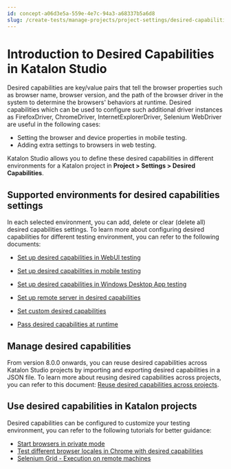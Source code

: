 ```yaml
---
id: concept-a06d3e5a-559e-4e7c-94a3-a68337b5a6d8
slug: /create-tests/manage-projects/project-settings/desired-capabilities/introduction-to-desired-capabilities-in-katalon-studio
---
```


# Introduction to Desired Capabilities in Katalon Studio

Desired capabilities are key/value pairs that tell the browser properties such as browser name, browser version, and the path of the browser driver in the system to determine the browsers' behaviors at runtime. Desired capabilities which can be used to configure such additional driver instances as FirefoxDriver, ChromeDriver, InternetExplorerDriver, Selenium WebDriver are useful in the following cases:

-   Setting the browser and device properties in mobile testing.
-   Adding extra settings to browsers in web testing.

Katalon Studio allows you to define these desired capabilities in different environments for a Katalon project in **Project &gt; Settings &gt; Desired Capabilities**.

## Supported environments for desired capabilities settings

In each selected environment, you can add, delete or clear \(delete all\) desired capabilities settings. To learn more about configuring desired capabilities for different testing environment, you can refer to the following documents:

-   [Set up desired capabilities in WebUI testing](/create-tests/manage-projects/project-settings/desired-capabilities/set-up-desired-capabilities-for-webui-testing-in-katalon-studio)

-   [Set up desired capabilities in mobile testing](/create-tests/manage-projects/project-settings/desired-capabilities/set-up-desired-capabilities-in-mobile-testing-in-katalon-studio)

-   [Set up desired capabilities in Windows Desktop App testing](/create-tests/manage-projects/project-settings/desired-capabilities/set-up-desired-capabilities-in-windows-desktop-app-testing-in-katalon-studio)

-   [Set up remote server in desired capabilities](/create-tests/manage-projects/project-settings/desired-capabilities/set-up-remote-server-in-desired-capabilities-in-katalon-studio)

-   [Set custom desired capabilities](/create-tests/manage-projects/project-settings/desired-capabilities/set-custom-desired-capabilities-in-katalon-studio)

-   [Pass desired capabilities at runtime](/create-tests/manage-projects/project-settings/desired-capabilities/pass-desired-capabilities-at-runtime-in-katalon-studio)


## Manage desired capabilities

From version 8.0.0 onwards, you can reuse desired capabilities across Katalon Studio projects by importing and exporting desired capabilities in a JSON file. To learn more about reusing desired capabilities across projects, you can refer to this document: [Reuse desired capabilities across projects](/create-tests/manage-projects/project-settings/desired-capabilities/manage-desired-capabilities-in-katalon-studio).

## Use desired capabilities in Katalon projects

Desired capabilities can be configured to customize your testing environment, you can refer to the following tutorials for better guidance:

-   [Start browsers in private mode](/create-tests/manage-projects/project-settings/desired-capabilities/start-browsers-in-private-mode-in-katalon-studio)
-   [Test different browser locales in Chrome with desired capabilities](/create-tests/manage-projects/project-settings/desired-capabilities/test-different-browser-locales-in-chrome-with-desired-capabilities-in-katalon-studio)
-   [Selenium Grid - Execution on remote machines](/create-tests/manage-projects/project-settings/desired-capabilities/selenium-grid-execution-on-remote-machines-with-katalon-studio)